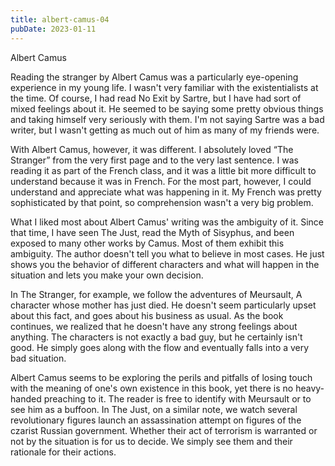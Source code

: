 ```yaml
---
title: albert-camus-04
pubDate: 2023-01-11
---
```


Albert Camus

Reading the stranger by Albert Camus was a particularly eye-opening experience in my young life. I wasn't very familiar with the existentialists at the time. Of course, I had read No Exit by Sartre, but I have had sort of mixed feelings about it. He seemed to be saying some pretty obvious things and taking himself very seriously with them. I'm not saying Sartre was a bad writer, but I wasn't getting as much out of him as many of my friends were.

With Albert Camus, however, it was different. I absolutely loved “The Stranger” from the very first page and to the very last sentence. I was reading it as part of the French class, and it was a little bit more difficult to understand because it was in French. For the most part, however, I could understand and appreciate what was happening in it. My French was pretty sophisticated by that point, so comprehension wasn't a very big problem.

What I liked most about Albert Camus' writing was the ambiguity of it. Since that time, I have seen The Just, read the Myth of Sisyphus, and been exposed to many other works by Camus. Most of them exhibit this ambiguity. The author doesn't tell you what to believe in most cases. He just shows you the behavior of different characters and what will happen in the situation and lets you make your own decision.

In The Stranger, for example, we follow the adventures of Meursault, A character whose mother has just died. He doesn't seem particularly upset about this fact, and goes about his business as usual. As the book continues, we realized that he doesn't have any strong feelings about anything. The characters is not exactly a bad guy, but he certainly isn't good. He simply goes along with the flow and eventually falls into a very bad situation.

Albert Camus seems to be exploring the perils and pitfalls of losing touch with the meaning of one's own existence in this book, yet there is no heavy-handed preaching to it. The reader is free to identify with Meursault or to see him as a buffoon. In The Just, on a similar note, we watch several revolutionary figures launch an assassination attempt on figures of the czarist Russian government. Whether their act of terrorism is warranted or not by the situation is for us to decide. We simply see them and their rationale for their actions.